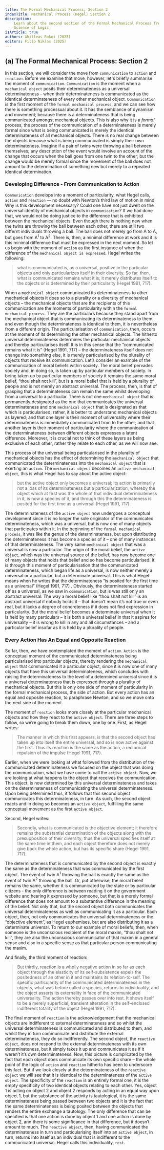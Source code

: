 ```yaml
---
title: The Formal Mechanical Process, Section 2
indexTitle: Mechanical Process (Hegel) Section 2
description:
    Learn about the second section of the Formal Mechanical Process from Hegel's
    Science of Logic
isArticle: true
authors: Ahilleas Rokni (2025)
editors: Filip Niklas (2025)
---
```


## (a) The Formal Mechanical Process: Section 2

In this section, we will consider the move from `communication` to `action` and
`reaction`. Before we examine that move, however, let's briefly summarise the
moment of `communication`. `Communication` is the moment when a
`mechanical object` posits their determinateness as a universal determinateness
– when their determinateness is communicated as the identical determinateness of
every other mechanical object. `Communication` is the first moment of the
`formal mechanical process`, and we can see how there is something processual
about it. It has the semblance of dynamism and movement; because there is a
determinateness that is being communicated amongst mechanical objects. This is
also why it is a _formal_ process, the process of the communication of a
determinateness is merely formal since what is being communicated is merely the
identical determinateness of all mechanical objects. There is no real change
between the objects because what is being communicated is simply their own
determinateness. Imagine if a pair of twins were throwing a ball between
themselves; any description of the event would involve an account of the change
that occurs when the ball goes from one twin to the other; but the change would
be merely formal since the movement of the ball does not amount to the
determination of something new but merely to a repeated identical determination.

### Developing Difference - From Communication to Action

`Communication` develops into a moment of particularity, what Hegel calls,
`action` and `reaction` &mdash; no doubt with Newton’s third law of motion in
mind. Why is this development necessary? Could one have not just dwelt on the
universal identity of mechanical objects in `communication`? If we had done
that, we would not be doing justice to the difference that is exhibited between
the mechanical objects. Even though there is nothing new when the twins are
throwing the ball between each other, there are still two differnt individuals
throwing a ball. The ball does not merely go from A to A, but goes from
A<sup>1</sup> to A<sup>2</sup>. There is, then, a minimal difference at work and
it is this minimal difference that must be expressed in the next moment. So let
us begin with the moment of `action` as the first instance of when the
difference of the `mechanical object is expressed`. Hegel writes the following:

> what is communicated is, as a universal, positive in the particular objects
> and only particularizes itself in their diversity. So far, then, what is
> communicated remains what it is; it merely distributes itself to the objects
> or is determined by their particularity (Hegel 1991, 717).

When a `mechanical object` communicated its determinateness to other mechanical
objects it does so to a plurality or a diversity of mechanical objects – the
mechanical objects that are the recipients of this communication are the moments
of particularity within the `formal mechanical process`. They are the
particulars because they stand apart from the mechanical object that is
communicating its determinateness to them, and even though the determinateness
is identical to them, it is nevertheless from a different origin. The
particularisation of `communication`, then, occurs at the moment of its
determining the other mechanical objects. The hitherto universal determinateness
determines the particular mechanical objects and thereby particularises itself.
It is in this sense that the “communicated remains what it is” (Hegel 1991, 717)
– the determinateness itself does not change into something else, it is merely
particularised by the plurality of objects that receive its communication. Let’s
consider an example of the communication of moral beliefs within society. The
moral belief pervades society and, in doing so, is taken up by particular
members of society. In being taken up by particular members of society it
remains the same moral belief, “thou shalt not kill”, but is a moral belief that
is held by a plurality of people and is not merely an abstract universal. The
process, then, is that of grasping that a determinateness can remain the same
whilst developing from a universal to a particular. There is not one
`mechanical object` that is permanently designated as the one that communicates
the universal determinateness and one `mechanical object` that is designated as
that which is particularised; rather, it is better to understand mechanical
objects as layered; and that one layer is their moment of universality where
their determinateness is immediately communicated from to the other; and that
another layer is their moment of particularity where the communication of the
determinateness between different objects expresses a latent difference.
Moreover, it is crucial not to think of these layers as being exclusive of each
other, rather they relate to each other, as we will now see.

This process of the universal being particularised in the plurality of
mechanical objects has the effect of determining the `mechanical object` that
communicated the determinateness into the `mechanical object` that is exerting
an `action`. The `mechanical object` becomes an `active mechanical object`, this
is what Hegel has to say about the active object:

> but the active object only becomes a universal; its action is primarily not a
> loss of its determinateness but a particularization, whereby the object which
> at first was the whole of that individual determinateness in it, is now a
> species of it, and through this the determinateness is posited for the first
> time as a universal (Hegel 1991, 717).

The determinateness of the `active object` now undergoes a conceptual
development since it is no longer the sole originator of the communicated
determinateness, which was a universal, but is now one of many objects that
participates within it. In the beginning of the `formal mechanical process`, it
was like the genus of the determinateness, but upon distributing the
determinateness it has become a species of it – one of many instances of that
determinateness. The very same `mechanical object` that was a universal is now a
particular. The origin of the moral belief, the `active object`, which was the
universal source of the belief, has now become one of many objects that holds
that belief and so has become particularised. It is through this moment of
particularisation that the communicated determinateness, which began life as a
universal, is now neither merely a universal or a particular, but a determinate
universal. This is what Hegel means when he writes that the determinateness “is
posited for the first time as a universal” (Hegel 1991, 717) . Obviously, the
determinateness started off as a universal, as we saw in `communication`, but is
was still only an abstract universal. The way a moral belief like “thou shalt
not kill” is an abstract universal if nobody holds it – that doesn’t mean it’s
not true or even real, but it lacks a degree of concreteness if it does not find
expression in particularity. But the moral belief becomes a determinate
universal when it is held by many particulars – it is both a universal belief in
that it aspires for universality – it is wrong to kill in any and all
circumstances – and a particular belief insofar as it is held by a plurality of
people.

### Every Action Has An Equal and Opposite Reaction

So far, then, we have contemplated the moment of `action`. `Action` is the
conceptual moment of the communicated determinateness being particularised into
particular objects, thereby rendering the `mechanical object` that communicated
it a particular object, since it is now one of many objects that have this
universal determinateness, which concludes with raising the determinateness to
the level of a determined universal since it is a universal determinateness that
is expressed through a plurality of mechanical objects. But this is only one
side of moment of particularity in the formal mechanical process, the side of
action. But every action has an equal and opposite reaction, to paraphrase
Newton, and so we move onto the next side of the moment.

The moment of `reaction` looks more closely at the particular mechanical objects
and how they react to the `active object`. There are three steps to follow, so
we’re going to break them down, one by one. First, as Hegel writes:

> The manner in which this first appears, is that the second object has taken up
> into itself the entire universal, and so is now active against the first. Thus
> its reaction is the same as the action, a reciprocal repulsion of the impulse
> (Hegel 1991, 717).

Earlier, when we were looking at what followed from the distribution of the
communicated determinateness we focused on the object that was doing the
communication, what we have come to call the `active object`. Now, we are
looking at what happens to the object that receives the communication. This
object, is now determined by this universal determinateness and takes on the
determinateness of communicating the universal determinateness. Upon being
determined thus, it follows that this second object communicates this
determinateness, in turn. As such, the second object reacts and in doing so
becomes an `active object`, fulfilling the same conceptual movement as the first
`active object`.

Second, Hegel writes:

> Secondly, what is communicated is the objective element; it therefore remains
> the substantial determination of the objects along with the presupposition of
> their diversity; thus the universal specifies itself at the same time in them,
> and each object therefore does not merely give back the whole action, but has
> its specific share (Hegel 1991, 717).

The determinateness that is communicated by the second object is exactly the
same as the determinateness that was communicated by the first object. The event
of twin A<sup>1</sup> throwing the ball is exactly the same as the event of twin
A<sup>2</sup> throwing the ball. Or, put otherwise, the moral beleif remains the
same, whether it is communicated by the state or by particular citizens - the
only difference is between reading it on the government website and hearing it
expressed by someone, but that is a merely formal difference that does not
amount to a substantive difference in the meaning of the belief. Not only that,
but the second object both communicates the universal determinateness as well as
communicating it as a particular. Each object, then, not only communicates the
universal determinateness or the “objective element”, as Hegel euphemises, but
are also distributing it as a determinate universal. To return to our example of
moral beliefs, then, when someone is the unconscious recipient of the moral
maxim, “thou shalt not kill”, they are also the unconscious communicator of that
maxim in a general sense and also in a specific sense as that particular person
communicating the maxim.

And finally, the third moment of reaction:

> But thirdly, reaction is a wholly negative action in so far as each object
> through the elasticity of its self-subsistence expels the positedness of an
> other in it and maintains its relation-to-self. The specific particularity of
> the communicated determinateness in the objects, what was before called a
> species, returns to individuality, and the object asserts its externality in
> face of the communicated universality. The action thereby passes over into
> rest. It shows itself to be a merely superficial, transient alteration in the
> self-enclosed indifferent totality of the object (Hegel 1991, 717).

The final moment of `reaction` is the acknowledgement that the mechanical
objects are indifferent to external determinateness and so whilst the universal
determinateness is communicated and distributed to them, and whilst they in turn
communicate and distribute the external determinateness, they do so
indifferently. The second object, the `reactive object`, does not respond to the
external determinateness with its own determinateness, but it simply takes it up
and communicates it as if it weren’t it’s own determinateness. Now, this picture
is complicated by the fact that each object does communicate its own specific
share – the whole point of the logic of `action` and `reaction` hitherto has
been to underscore this fact. But if we look closely at the determinateness of
the `reactive object` we will see that it is identical to the determinateness of
the `active object`. The specificity of the `reaction` is an entirely formal
one, it is the empty specificity of two identical objects relating to each
other. Yes, object 1 is acting on object 2 and object 2 responds by acting in an
equal way upon object 1, but the substance of the activity is tautological, it
is the same determinateness being passed between two objects and it is the fact
that the same determinateness is being posited between the objects that renders
the entire exchange a tautology. The only difference that can be specified is
that one action is done by object 1 and one action is done by object 2, and
there is some significance in that difference, but it doesn’t amount to much.
The `reactive object`, then, having communicated the determinateness in turn and
particularising itself into an `active object`, in turn, returns into itself as
an individual that is indifferent to the communicated universal. Hegel calls
this individuality, `rest`.
